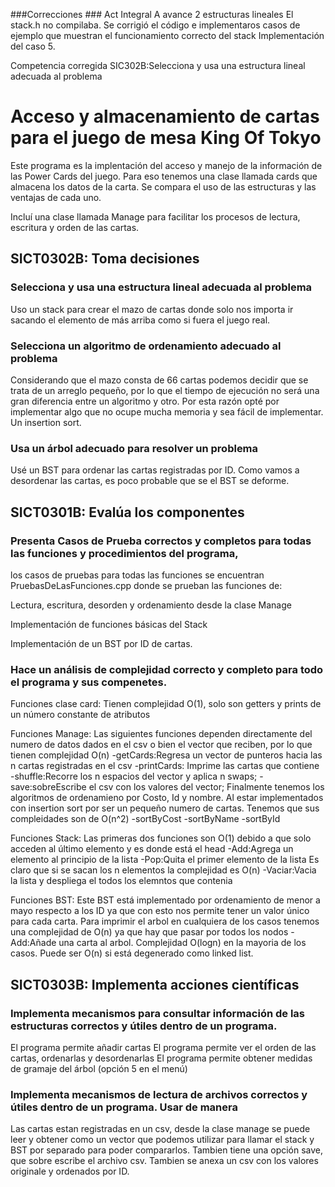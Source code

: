 ###Correcciones
### Act Integral A avance 2 estructuras lineales
 El stack.h no compilaba. Se corrigió el código e implementaros casos de ejemplo que muestran el funcionamiento correcto del stack
 Implementación del caso 5.
 
 Competencia corregida
 SIC302B:Selecciona y usa una estructura lineal adecuada al problema

# Acceso y almacenamiento de cartas para el juego de mesa King Of Tokyo

Este programa es la implentación del acceso y manejo de la información de las Power Cards del juego.
Para eso tenemos una clase llamada cards que almacena los datos de la carta.
Se compara el uso de las estructuras y las ventajas de cada uno.

Incluí una clase llamada Manage para facilitar los procesos de lectura, escritura y orden de las cartas.

## SICT0302B: Toma decisiones 

### Selecciona y usa una estructura lineal adecuada al problema

Uso un stack para crear el mazo de cartas donde solo nos importa ir sacando el elemento de más arriba como si fuera el juego real.

### Selecciona un algoritmo de ordenamiento adecuado al problema

Considerando que el mazo consta de 66 cartas podemos decidir que se trata de un arreglo pequeño, por lo que el tiempo de ejecución no será una gran diferencia entre un algoritmo y otro. 
Por esta razón opté por implementar algo que no ocupe mucha memoria y sea fácil de implementar. Un insertion sort.

### Usa un árbol adecuado para resolver un problema

Usé un BST para ordenar las cartas registradas por ID. Como vamos a desordenar las cartas, es poco probable que se el BST se deforme. 

## SICT0301B: Evalúa los componentes

### Presenta Casos de Prueba correctos y completos para todas las funciones y procedimientos del programa,

los casos de pruebas para todas las funciones se encuentran PruebasDeLasFunciones.cpp donde se prueban las funciones de: 

Lectura, escritura, desorden y ordenamiento desde la clase Manage

Implementación de funciones básicas del Stack

Implementación de un BST por ID de cartas.


### Hace un análisis de complejidad correcto y completo para todo el programa y sus compenetes.

Funciones clase card:
Tienen complejidad O(1), solo son getters y prints de un número constante de atributos

Funciones Manage:
Las siguientes funciones dependen directamente del numero de datos dados en el csv o bien el vector que reciben, por lo que tienen complejidad O(n)
-getCards:Regresa un vector de punteros hacia las n cartas registradas en el csv
-printCards: Imprime las cartas que contiene
-shuffle:Recorre los n espacios del vector y aplica n swaps;
-save:sobreEscribe el csv con los valores del vector;
Finalmente tenemos los algoritmos de ordenamieno por Costo, Id y nombre. Al estar implementados con insertion sort por ser un pequeño numero de cartas. Tenemos que sus compleidades son de O(n^2)
-sortByCost
-sortByName
-sortById

Funciones Stack:
Las primeras dos funciones son O(1) debido a que solo acceden al último elemento y es donde está el head
-Add:Agrega un elemento al principio de la lista 
-Pop:Quita el primer elemento de la lista
Es claro que si se sacan los n elementos la complejidad es O(n)
-Vaciar:Vacia la lista y despliega el todos los elemntos que contenia

Funciones BST:
Este BST está implementado por ordenamiento de menor a mayo respecto a los ID ya que con esto nos permite tener un valor único para cada carta.
Para imprimir el arbol en cualquiera de los casos tenemos una complejidad de O(n) ya que hay que pasar por todos los nodos
-Add:Añade una carta al arbol. Complejidad O(logn) en la mayoria de los casos. Puede ser O(n) si está degenerado como linked list.


## SICT0303B: Implementa acciones científicas 

### Implementa mecanismos para consultar información de las estructuras correctos y útiles dentro de un programa.

El programa permite añadir cartas
El programa permite ver el orden de las cartas, ordenarlas y desordenarlas
El programa permite obtener medidas de gramaje del árbol (opción 5 en el menú)

### Implementa mecanismos de lectura de archivos correctos y útiles dentro de un programa. Usar de manera
Las cartas estan registradas en un csv, desde la clase manage se puede leer y obtener como un vector que podemos utilizar para llamar el stack y BST por separado para poder compararlos.
Tambien tiene una opción save, que sobre escribe el archivo csv. Tambien se anexa un csv con los valores originale y ordenados por ID.